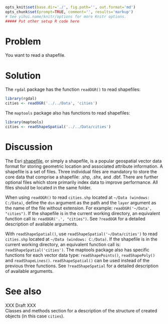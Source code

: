 ```{r knitsetup, echo=FALSE, results='hide', warning=FALSE, message=FALSE, cache=FALSE}
opts_knit$set(base.dir='./', fig.path='', out.format='md')
opts_chunk$set(prompt=TRUE, comment='', results='markup')
# See yihui.name/knitr/options for more Knitr options.
##### Put other setup R code here

```

# Problem
You want to read a shapefile.

# Solution
The ``rgdal`` package has the function ``readOGR()`` to read shapefiles:
```{r readOGR}
library(rgdal)
cities <- readOGR('../../Data', 'cities')
```
The ``maptools`` package also has functions to read shapefiles:
```{r readShape}
library(maptools)
cities <- readShapeSpatial('../../Data/cities')
```


# Discussion
The Esri [shapefile](http://en.wikipedia.org/wiki/Shapefile), or simply a shapefile, is a popular geospatial vector data format for storing geometric location and associated attribute information. A shapefile is a set of files. Three individual files are mandatory to store the core data that comprise a shapefile: .shp, .shx, and .dbf. There are further optional files which store primarily index data to improve performance. All files should be located in the same folder.  

When using ``readOGR()`` to read ``cities.shp`` located at ``~/Data (windows: C:/Data)``, define the ``dsn`` argument as the path and the ``layer`` argument as the name of the file without extension. For example: ``readOGR('~/Data', "cities")``. If the shapefile is in the current working directory, an equivalent function call is: ``readOGR('.', "cities")``. See ``?readOGR`` for a detailed description of available arguments.  

With ``readShapeSpatial()``, use ``readShapeSpatial('~/Data/cities')`` to read ``cities.shp`` located at ``~/Data (windows: C:/Data)``. If the shapefile is in the current working directory, an equivalent function call is: ``readShapeSpatial('cities')``. The maptools package also has specific functions for each vector data type: ``readShapePoints()``, ``readShapePoly()`` and ``readShapeLines()``. ``readShapeSpatial()`` can be used instead of the previous three functions. See ``?readShapeSpatial`` for a detailed description of available arguments.  

# See also
XXX Draft XXX  
Classes and methods section for a description of the structure of created objects (in this case ``cities``).   













